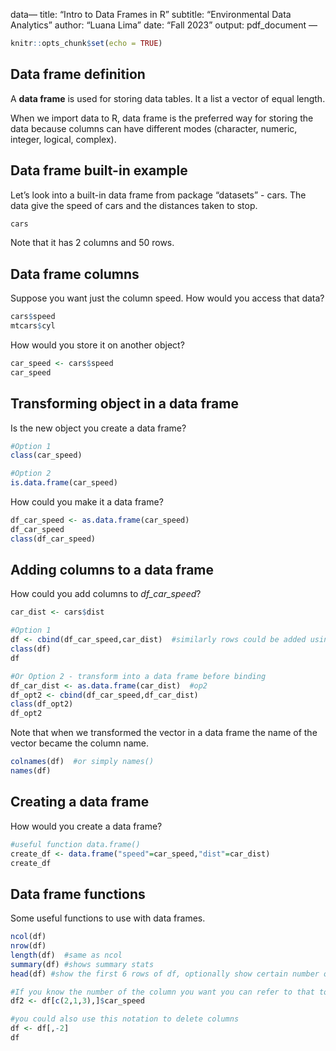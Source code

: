 data---
title: "Intro to Data Frames in R"
subtitle: "Environmental Data Analytics"
author: "Luana Lima"
date: "Fall 2023"
output: pdf_document
---

```r
knitr::opts_chunk$set(echo = TRUE)
```

## Data frame definition

A **data frame** is used for storing data tables. It a list a vector of equal length.

When we import data to R, data frame is the preferred way for storing the data because columns can have different modes (character, numeric, integer, logical, complex).

## Data frame built-in example

Let's look into a built-in data frame from package "datasets" - cars. The data give the speed of cars and the distances taken to stop.

```r
cars
```

Note that it has 2 columns and 50 rows.

## Data frame columns

Suppose you want just the column speed. How would you access that data?

```r
cars$speed
mtcars$cyl
```

How would you store it on another object?

```r
car_speed <- cars$speed
car_speed
```

## Transforming object in a data frame

Is the new object you create a data frame?

```r
#Option 1
class(car_speed)

#Option 2
is.data.frame(car_speed)
```

How could you make it a data frame?

```r
df_car_speed <- as.data.frame(car_speed)
df_car_speed
class(df_car_speed)
```

## Adding columns to a data frame

How could you add columns to *df_car_speed*?

```r
car_dist <- cars$dist

#Option 1
df <- cbind(df_car_speed,car_dist)  #similarly rows could be added using rbind()
class(df)
df

#Or Option 2 - transform into a data frame before binding
df_car_dist <- as.data.frame(car_dist)  #op2
df_opt2 <- cbind(df_car_speed,df_car_dist)
class(df_opt2)
df_opt2

```

Note that when we transformed the vector in a data frame the name of the vector became the column name.

```r
colnames(df)  #or simply names()
names(df)
```

## Creating a data frame

How would you create a data frame?

```r
#useful function data.frame()
create_df <- data.frame("speed"=car_speed,"dist"=car_dist)
create_df
```

## Data frame functions

Some useful functions to use with data frames.

```r
ncol(df)  
nrow(df)  
length(df)  #same as ncol
summary(df) #shows summary stats
head(df) #show the first 6 rows of df, optionally show certain number of records

#If you know the number of the column you want you can refer to that to access column
df2 <- df[c(2,1,3),]$car_speed

#you could also use this notation to delete columns
df <- df[,-2]
df
```
